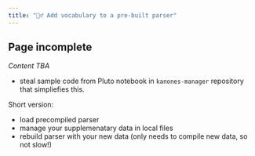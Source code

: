 ```yaml
---
title: "🤷‍♂️ Add vocabulary to a pre-built parser"
---
```


::: {.callout-warning}
## Page incomplete

*Content TBA*
:::


- steal sample code from Pluto notebook in `kanones-manager` repository that simpliefies this.

Short version:

- load precompiled parser
- manage your supplemenatary data in local files
- rebuild parser with your new data (only needs to compile new data, so not slow!)